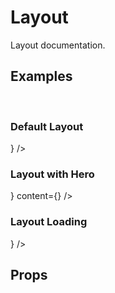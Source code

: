 
<Meta title="Layout" component={Layout} />

# Layout
Layout documentation.

## Examples
<br />

### Default Layout
<Preview>
  <Story name="Default Layout">
    <Layout
    title="Default Layout"
    content={<DefaultExampleContent/>}
     />
  </Story>
</Preview>

### Layout with Hero
<Preview>
  <Story name="Layout with Hero">
    <Layout
    title="Layout with Hero"
    hero={<SampleHero/>}
    content={<DefaultExampleContent/>}
     />
  </Story>
</Preview>

### Layout Loading
<Preview>
  <Story name="Layout Loading">
    <Layout
    title="Layout Loading"
    isLoading={true}
    content={<DefaultExampleContent/>}
     />
  </Story>
</Preview>

## Props
<Props of={Layout} />